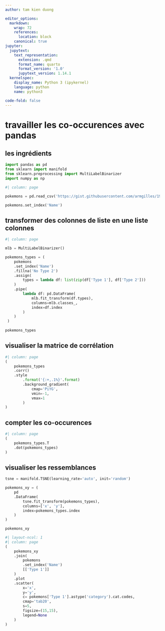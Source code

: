 ```yaml
---
author: tam kien duong

editor_options:
  markdown:
    wrap: 72
    references:
      location: block
    canonical: true
jupyter:
  jupytext:
    text_representation:
      extension: .qmd
      format_name: quarto
      format_version: '1.0'
      jupytext_version: 1.14.1
  kernelspec:
    display_name: Python 3 (ipykernel)
    language: python
    name: python3

code-fold: false
---
```


# travailler les co-occurences avec pandas

## les ingrédients

```python
import pandas as pd
from sklearn import manifold
from sklearn.preprocessing import MultiLabelBinarizer
import numpy as np
```

```python
#| column: page

pokemons = pd.read_csv('https://gist.githubusercontent.com/armgilles/194bcff35001e7eb53a2a8b441e8b2c6/raw/92200bc0a673d5ce2110aaad4544ed6c4010f687/pokemon.csv')

pokemons.set_index('Name')
```

## transformer des colonnes de liste en une liste colonnes

```python
#| column: page

mlb = MultiLabelBinarizer()

pokemons_types = (
 	pokemons
	.set_index('Name')
 	.fillna('No Type 2')
	.assign(
 		types = lambda df: list(zip(df['Type 1'], df['Type 2']))
 	)
 	.pipe(
 		lambda df: pd.DataFrame(
			mlb.fit_transform(df.types),
			columns=mlb.classes_,
			index=df.index
		)
 	)
 )
 
pokemons_types
```

## visualiser la matrice de corrélation

```python
#| column: page
(
	pokemons_types
	.corr()
	.style
        .format('{:+,.1%}'.format)
        .background_gradient(
            cmap='PiYG',
            vmin=-1,
            vmax=1
        )
)
```

## compter les co-occurences

```python
#| column: page
(
	pokemons_types.T
	.dot(pokemons_types)
)
```


## visualiser les ressemblances

```python
tsne = manifold.TSNE(learning_rate='auto', init='random')

pokemons_xy = (
    pd
    .DataFrame(
        tsne.fit_transform(pokemons_types),
        columns=['x', 'y'],
        index=pokemons_types.index
    )
)

pokemons_xy
```

```python
#| layout-ncol: 1
#| column: page
(
    pokemons_xy
    .join(
        pokemons
        .set_index('Name')
        [['Type 1']]
    )
    .plot
    .scatter(
        x='x',
        y='y',
        c= pokemons['Type 1'].astype('category').cat.codes,
        cmap='tab20',
        s=5,
        figsize=(15,15),
        legend=None
    )
)
```
